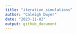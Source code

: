 ```yaml
---
title: "iteration_simulations"
author: "Caleigh Dwyer"
date: "2023-11-02"
output: github_document
---
```

